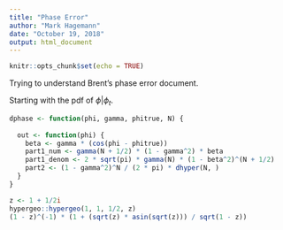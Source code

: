 ```yaml
---
title: "Phase Error"
author: "Mark Hagemann"
date: "October 19, 2018"
output: html_document
---
```


```r
knitr::opts_chunk$set(echo = TRUE)
```

Trying to understand Brent's phase error document. 


Starting with the pdf of $\phi | \phi_t$.

```r

dphase <- function(phi, gamma, phitrue, N) {
  
  out <- function(phi) {
    beta <- gamma * (cos(phi - phitrue))
    part1_num <- gamma(N + 1/2) * (1 - gamma^2) * beta
    part1_denom <- 2 * sqrt(pi) * gamma(N) * (1 - beta^2)^(N + 1/2)
    part2 <- (1 - gamma^2)^N / (2 * pi) * dhyper(N, )
  }
}

z <- 1 + 1/2i
hypergeo::hypergeo(1, 1, 1/2, z)
(1 - z)^(-1) * (1 + (sqrt(z) * asin(sqrt(z))) / sqrt(1 - z))
```

